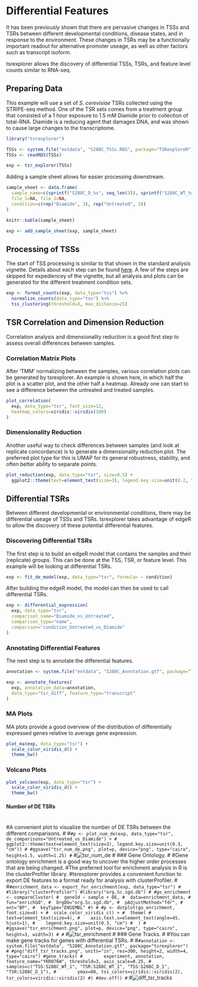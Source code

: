 
# Differential Features

It has been previously shown that there are pervasive changes in TSSs and TSRs between
different developmental conditions, disease states, and in response to the environment.
These changes in TSRs may be a functionally important readout for alternative promoter useage,
as well as other factors such as transcript isoform.

tsrexplorer allows the discovery of differential TSSs, TSRs, and feature level counts similar to RNA-seq.

## Preparing Data

This example will use a set of *S. cerevisiae* TSRs collected using the STRIPE-seq method.
One of the TSR sets comes from a treatment group that consisted of
a 1 hour exposure to 1.5 mM Diamide prior to collection of total-RNA.
Diamide is a reducing agent that damages DNA, and was shown to cause large changes to the transcriptome.

```r
library("tsrexplorer")

TSSs <- system.file("extdata", "S288C_TSSs.RDS", package="TSRexploreR")
TSSs <- readRDS(TSSs)

exp <- tsr_explorer(TSSs)
```
Adding a sample sheet allows for easier processing downstream.

```r
sample_sheet <- data.frame(
  sample_name=c(sprintf("S288C_D_%s", seq_len(3)), sprintf("S288C_WT_%s", seq_len(3))),
  file_1=NA, file_2=NA,
  condition=c(rep("Diamide", 3), rep("Untreated", 3))
)
```

```r
knitr::kable(sample_sheet)
```

```r
exp <- add_sample_sheet(exp, sample_sheet)
```

## Processing of TSSs

The start of TSS processing is similar to that shown in the standard analysis vignette.
Details about each step can be found [here](./TSR_ANALYSIS.md#processing-of-tsrs).
A few of the steps are skipped for expediencey of the vignette,
but all analysis and plots can be generated for the different treatment condition sets.

```r
exp <- format_counts(exp, data_type="tss") %>%
  normalize_counts(data_type="tss") %>%
  tss_clustering(threshold=3, max_distance=25)
```

## TSR Correlation and Dimension Reduction

Correlation analysis and dimensionality reduction is a good first step to assess overall differences between samples.

### Correlation Matrix Plots

After 'TMM' normalizing between the samples, various correlation plots can be generated by tsrexplorer.
An example is shown here, in which half the plot is a scatter plot, and the other half a heatmap.
Already one can start to see a difference between the untreated and treated samples.

```r
plot_correlation(
  exp, data_type="tsr", font_size=12,
  heatmap_colors=viridis::viridis(100)
)
```

### Dimensionality Reduction

Another useful way to check differences between samples (and look at replicate concordance)
is to generate a dimensionality reduction plot.
The preferred plot type for this is UMAP for its general robustness, stability, and often better ability to separate points.

```r
plot_reduction(exp, data_type="tsr", size=0.5) +
  ggplot2::theme(text=element_text(size=3), legend.key.size=unit(0.2, "cm"))
```

## Differential TSRs

Between different developmental or environmental conditions, there may be differential useage of TSSs and TSRs.
tsrexplorer takes advantage of edgeR to allow the discovery of these potential differential features.

### Discovering Differential TSRs

The first step is to build an edgeR model that contains the samples and their (replicate) groups.
This can be done at the TSS, TSR, or feature level. This example will be looking at differential TSRs.

```r
exp <- fit_de_model(exp, data_type="tsr", formula= ~ condition)
```

After building the edgeR model, the model can then be used to call differential TSRs.

```r
exp <- differential_expression(
  exp, data_type="tsr",
  comparison_name="Diamide_vs_Untreated",
  comparison_type="name",
  comparison="condition_Untreated_vs_Diamide"
)
```
### Annotating Differential Features

The next step is to annotate the differential features.

```r
annotation <- system.file("extdata", "S288C_Annotation.gtf", package="TSRexploreR")

exp <- annotate_features(
  exp, annotation_data=annotation,
  data_type="tsr_diff", feature_type="transcript"
)
```

### MA Plots

MA plots provide a good overview of the distribution of differentially expressed genes relative to average gene expression.

```r
plot_ma(exp, data_type="tsr") +
  scale_color_viridis_d() +
  theme_bw()
```

### Volcano Plots

```r
plot_volcano(exp, data_type="tsr") +
  scale_color_viridis_d() +
  theme_bw()
```

#### Number of DE TSRs
#
#A convenient plot to visualize the number of DE TSRs between the different comparisons.
#
#```
#p <- plot_num_de(exp, data_type="tsr", de_comparisons="Untreated_vs_Diamide") +
#  ggplot2::theme(text=element_text(size=3), legend.key.size=unit(0.3, "cm"))
#
#ggsave("tsr_num_de.png", plot=p, device="png", type="cairo", height=1.5, width=1.25)
#```
#![tsr_num_de](../inst/images/tsr_num_de.png)
#
### Gene Ontology.
#
#Gene ontology enrichment is a good way to uncover the higher order processes that are being changed.
#The preferred tool for enrichment analysis in R is the clusterProfiler library.
#tsrexplorer provides a convenient function to export DE features to a format ready for analysis with clusterProfiler.
#
#```
#enrichment_data <- export_for_enrichment(exp, data_type="tsr")
#
#library("clusterProfiler")
#library("org.Sc.sgd.db")
#
#go_enrichment <- compareCluster(
#  geneId ~ sample + DE,
#  data=enrichment_data,
#  fun="enrichGO",
#  OrgDb="org.Sc.sgd.db",
#  pAdjustMethod="fdr",
#  ont="BP",
#  keyType="ENSEMBL"
#)
#
#p <- dotplot(go_enrichment, font.size=4) +
#  scale_color_viridis_c() +
#  theme(
#    text=element_text(size=4),
#    axis.text.x=element_text(angle=45, hjust=1),
#    legend.key.size=unit(0.3, "cm")
#  )
#
#ggsave("tsr_enrichment.png", plot=p, device="png", type="cairo", height=3, width=3)
#
#```
#![tsr_enrichment](../inst/images/tsr_enrichment.png)
#
### Gene Tracks.
#
#You can make gene tracks for genes with differential TSRs.
#
#```
#annotation <- system.file("extdata", "S288C_Annotation.gtf", package="tsrexplorer")
#
#png("diff_tsr_tracks.png", units="in", res=300, height=2, width=4, type="cairo")
#gene_tracks(
#        experiment, annotation, feature_name="YKR076W", threshold=3, axis_scale=0.25,
#        samples=c("TSS:S288C_WT_1", "TSR:S288C_WT_1", "TSS:S288C_D_1", "TSR:S288C_D_1"),
#        ymax=80, tss_colors=viridis::viridis(2), tsr_colors=viridis::viridis(2)
#)
#dev.off()
#```
#![diff_tsr_tracks](../inst/images/diff_tsr_tracks.png)
